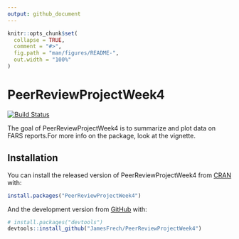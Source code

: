 ```yaml
---
output: github_document
---
```


<!-- README.md is generated from README.Rmd. Please edit that file -->

```r
knitr::opts_chunk$set(
  collapse = TRUE,
  comment = "#>",
  fig.path = "man/figures/README-",
  out.width = "100%"
)
```

# PeerReviewProjectWeek4

<!-- badges: start -->
[![Build Status](https://travis-ci.com/JamesFrech/PeerReviewProjectWeek4.svg?branch=main)](https://travis-ci.com/JamesFrech/PeerReviewProjectWeek4)
<!-- badges: end -->

The goal of PeerReviewProjectWeek4 is to summarize and plot data on FARS reports.For more info on the package, look at the vignette.

## Installation

You can install the released version of PeerReviewProjectWeek4 from [CRAN](https://CRAN.R-project.org) with:

``` r
install.packages("PeerReviewProjectWeek4")
```

And the development version from [GitHub](https://github.com/) with:

``` r
# install.packages("devtools")
devtools::install_github("JamesFrech/PeerReviewProjectWeek4")
```


